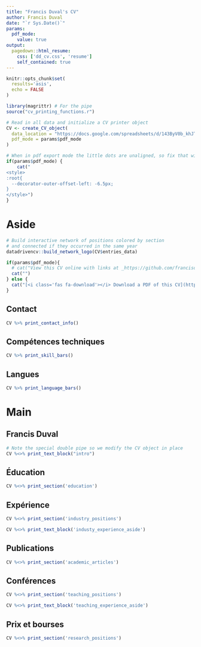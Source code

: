 ```yaml
---
title: "Francis Duval's CV"
author: Francis Duval
date: "`r Sys.Date()`"
params:
  pdf_mode:
    value: true
output:
  pagedown::html_resume:
    css: ['dd_cv.css', 'resume']
    self_contained: true
---
```


```r
knitr::opts_chunk$set(
  results='asis', 
  echo = FALSE
)

library(magrittr) # For the pipe
source("cv_printing_functions.r")

# Read in all data and initialize a CV printer object
CV <- create_CV_object(
  data_location = "https://docs.google.com/spreadsheets/d/143ByV0b_khJTmuwFfkJNMUiEN22Na6TaMWnf_mEr-8I/edit#gid=917338460",  
  pdf_mode = params$pdf_mode
)

```


```r
# When in pdf export mode the little dots are unaligned, so fix that with some conditional CSS.
if(params$pdf_mode) {
    cat("
<style>
:root{
  --decorator-outer-offset-left: -6.5px;
}
</style>")
}
```


Aside
================================================================================

```r
# Build interactive network of positions colored by section
# and connected if they occurred in the same year
datadrivencv::build_network_logo(CV$entries_data)
```


```r
if(params$pdf_mode){
  # cat("View this CV online with links at _https://github.com/francisduval/cv")
  cat("")
} else {
  cat("[<i class='fas fa-download'></i> Download a PDF of this CV](https://github.com/francisduval/cv/cv.pdf)")
}
```

Contact {#contact}
--------------------------------------------------------------------------------

```r
CV %>% print_contact_info()
```



Compétences techniques {#skills}
--------------------------------------------------------------------------------

```r
CV %>% print_skill_bars()
```

Langues {#nl_skills}
--------------------------------------------------------------------------------

```r
CV %>% print_language_bars()
```



<!-- Disclaimer {#disclaimer} -->
<!-- -------------------------------------------------------------------------------- -->

<!-- Made with the R package [**pagedown**](https://github.com/rstudio/pagedown).  -->

<!-- The source code is available [on github.com/nstrayer/cv](https://github.com/francisduval/cv). -->

<!-- Last updated on `r Sys.Date()`. -->



Main
================================================================================

Francis Duval {#title}
--------------------------------------------------------------------------------

```r
# Note the special double pipe so we modify the CV object in place
CV %<>% print_text_block("intro") 
```


Éducation {data-icon=graduation-cap data-concise=true}
--------------------------------------------------------------------------------

```r
CV %<>% print_section('education')
```


Expérience {data-icon=suitcase}
--------------------------------------------------------------------------------

```r
CV %<>% print_section('industry_positions')
```

::: aside
```r
CV %<>% print_text_block('industy_experience_aside')
```
:::

Publications {data-icon=book}
--------------------------------------------------------------------------------

```r
CV %<>% print_section('academic_articles')
```

<!-- ::: aside -->
<!-- ```{r} -->
<!-- CV %<>% print_text_block('academic_articles_aside') -->
<!-- ``` -->
<!-- ::: -->

Conférences {data-icon=chalkboard-teacher}
--------------------------------------------------------------------------------

```r
CV %<>% print_section('teaching_positions')
```

::: aside
```r
CV %<>% print_text_block('teaching_experience_aside')
```
:::

Prix et bourses {data-icon=medal}
--------------------------------------------------------------------------------

```r
CV %<>% print_section('research_positions')
```

<!-- ::: aside -->
<!-- ```{r} -->
<!-- CV %<>% print_text_block('research_positions_aside') -->
<!-- ``` -->
<!-- ::: -->

<!-- Selected Data Science Writing {data-icon=chart-line} -->
<!-- -------------------------------------------------------------------------------- -->

<!-- ::: aside -->
<!-- ```{r} -->
<!-- CV %<>% print_text_block('data_science_writing_aside') -->
<!-- ``` -->
<!-- ::: -->

<!-- ```{r} -->
<!-- CV %<>% print_section('data_science_writings') -->
<!-- ``` -->



<!-- Selected Press (About)  {data-icon=newspaper} -->
<!-- -------------------------------------------------------------------------------- -->

<!-- ```{r} -->
<!-- CV %<>% print_section('about_me_press') -->
<!-- ``` -->


<!-- <br> -->
<!-- <br> -->


<!-- Selected Press (By)  {data-icon=newspaper} -->
<!-- -------------------------------------------------------------------------------- -->

<!-- ```{r} -->
<!-- CV %<>% print_section('by_me_press') -->
<!-- ``` -->
